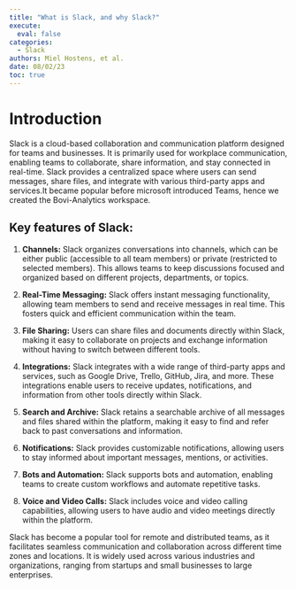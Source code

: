 ```yaml
---
title: "What is Slack, and why Slack?"
execute:
  eval: false
categories:
  - Slack
authors: Miel Hostens, et al.
date: 08/02/23
toc: true
---
```


# Introduction

Slack is a cloud-based collaboration and communication platform designed for teams and businesses. It is primarily used for workplace communication, enabling teams to collaborate, share information, and stay connected in real-time. Slack provides a centralized space where users can send messages, share files, and integrate with various third-party apps and services.It became popular before microsoft introduced Teams, hence we created the Bovi-Analytics workspace.

## Key features of Slack:

1.  **Channels:** Slack organizes conversations into channels, which can be either public (accessible to all team members) or private (restricted to selected members). This allows teams to keep discussions focused and organized based on different projects, departments, or topics.

2.  **Real-Time Messaging:** Slack offers instant messaging functionality, allowing team members to send and receive messages in real time. This fosters quick and efficient communication within the team.

3.  **File Sharing:** Users can share files and documents directly within Slack, making it easy to collaborate on projects and exchange information without having to switch between different tools.

4.  **Integrations:** Slack integrates with a wide range of third-party apps and services, such as Google Drive, Trello, GitHub, Jira, and more. These integrations enable users to receive updates, notifications, and information from other tools directly within Slack.

5.  **Search and Archive:** Slack retains a searchable archive of all messages and files shared within the platform, making it easy to find and refer back to past conversations and information.

6.  **Notifications:** Slack provides customizable notifications, allowing users to stay informed about important messages, mentions, or activities.

7.  **Bots and Automation:** Slack supports bots and automation, enabling teams to create custom workflows and automate repetitive tasks.

8.  **Voice and Video Calls:** Slack includes voice and video calling capabilities, allowing users to have audio and video meetings directly within the platform.

Slack has become a popular tool for remote and distributed teams, as it facilitates seamless communication and collaboration across different time zones and locations. It is widely used across various industries and organizations, ranging from startups and small businesses to large enterprises.
